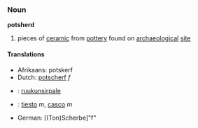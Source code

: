 ===Noun===
'''potsherd'''

# pieces of [[ceramic]] from [[pottery]] found on [[archaeological]] [[site]]

====Translations====
*Afrikaans: potskerf
*Dutch: [[potscherf]] ''f''
*{{fi}}: [[ruukunsirpale]]
*{{es}}: [[tiesto]] ''m'', [[casco]] ''m''
*German: [(Ton)Scherbe]"f"